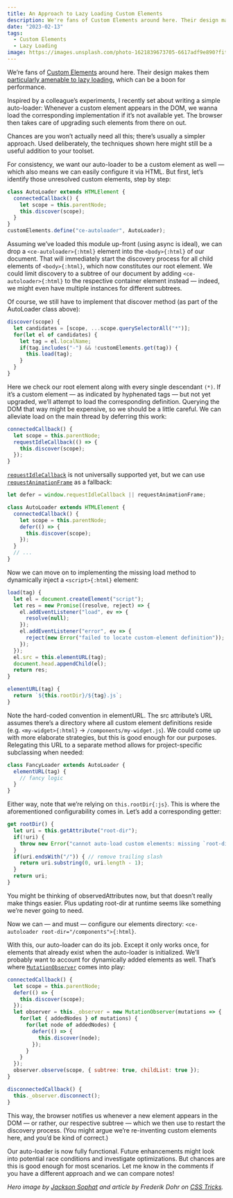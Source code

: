 ```yaml
---
title: An Approach to Lazy Loading Custom Elements
description: We're fans of Custom Elements around here. Their design makes them particularly amenable to lazy loading, which can be a boon for performance.
date: "2023-02-13"
tags:
  - Custom Elements
  - Lazy Loading
image: https://images.unsplash.com/photo-1621839673705-6617adf9e890?fit=crop&w=1032&q=80
---
```


We’re fans of [Custom Elements](https://developer.mozilla.org/en-US/docs/Web/Web_Components/Using_custom_elements) around here. Their design makes them [particularly amenable to lazy loading](https://web.dev/custom-elements-v1/#progressively-enhanced-html), which can be a boon for performance.

Inspired by a colleague’s experiments, I recently set about writing a simple auto-loader: Whenever a custom element appears in the DOM, we wanna load the corresponding implementation if it’s not available yet. The browser then takes care of upgrading such elements from there on out.

<Callout>
  Chances are you won’t actually need all this; there’s usually a simpler
  approach. Used deliberately, the techniques shown here might still be a useful
  addition to your toolset.
</Callout>

For consistency, we want our auto-loader to be a custom element as well — which also means we can easily configure it via HTML. But first, let’s identify those unresolved custom elements, step by step:

```js
class AutoLoader extends HTMLElement {
  connectedCallback() {
    let scope = this.parentNode;
    this.discover(scope);
  }
}
customElements.define("ce-autoloader", AutoLoader);
```

Assuming we’ve loaded this module up-front (using async is ideal), we can drop a `<ce-autoloader>{:html}` element into the `<body>{:html}` of our document. That will immediately start the discovery process for all child elements of `<body>{:html}`, which now constitutes our root element. We could limit discovery to a subtree of our document by adding `<ce-autoloader>{:html}` to the respective container element instead — indeed, we might even have multiple instances for different subtrees.

Of course, we still have to implement that discover method (as part of the AutoLoader class above):

```js
discover(scope) {
  let candidates = [scope, ...scope.querySelectorAll("*")];
  for(let el of candidates) {
    let tag = el.localName;
    if(tag.includes("-") && !customElements.get(tag)) {
      this.load(tag);
    }
  }
}
```

Here we check our root element along with every single descendant `(*)`. If it’s a custom element — as indicated by hyphenated tags — but not yet upgraded, we’ll attempt to load the corresponding definition. Querying the DOM that way might be expensive, so we should be a little careful. We can alleviate load on the main thread by deferring this work:

```js
connectedCallback() {
  let scope = this.parentNode;
  requestIdleCallback(() => {
    this.discover(scope);
  });
}
```

[`requestIdleCallback`](https://developer.mozilla.org/en-US/docs/Web/API/window/requestIdleCallback) is not universally supported yet, but we can use [`requestAnimationFrame`](https://developer.mozilla.org/en-US/docs/Web/API/window/requestAnimationFrame) as a fallback:

```js
let defer = window.requestIdleCallback || requestAnimationFrame;

class AutoLoader extends HTMLElement {
  connectedCallback() {
    let scope = this.parentNode;
    defer(() => {
      this.discover(scope);
    });
  }
  // ...
}
```

Now we can move on to implementing the missing load method to dynamically inject a `<script>{:html}` element:

```js
load(tag) {
  let el = document.createElement("script");
  let res = new Promise((resolve, reject) => {
    el.addEventListener("load", ev => {
      resolve(null);
    });
    el.addEventListener("error", ev => {
      reject(new Error("failed to locate custom-element definition"));
    });
  });
  el.src = this.elementURL(tag);
  document.head.appendChild(el);
  return res;
}

elementURL(tag) {
  return `${this.rootDir}/${tag}.js`;
}
```

Note the hard-coded convention in elementURL. The src attribute’s URL assumes there’s a directory where all custom element definitions reside (e.g. `<my-widget>{:html}` -> `/components/my-widget.js`). We could come up with more elaborate strategies, but this is good enough for our purposes. Relegating this URL to a separate method allows for project-specific subclassing when needed:

```js
class FancyLoader extends AutoLoader {
  elementURL(tag) {
    // fancy logic
  }
}
```

Either way, note that we’re relying on `this.rootDir{:js}`. This is where the aforementioned configurability comes in. Let’s add a corresponding getter:

```js
get rootDir() {
  let uri = this.getAttribute("root-dir");
  if(!uri) {
    throw new Error("cannot auto-load custom elements: missing `root-dir`");
  }
  if(uri.endsWith("/")) { // remove trailing slash
    return uri.substring(0, uri.length - 1);
  }
  return uri;
}
```

<Callout>
  You might be thinking of observedAttributes now, but that doesn’t really make
  things easier. Plus updating root-dir at runtime seems like something we’re
  never going to need.
</Callout>

Now we can — and must — configure our elements directory: `<ce-autoloader root-dir="/components">{:html}`.

With this, our auto-loader can do its job. Except it only works once, for elements that already exist when the auto-loader is initialized. We’ll probably want to account for dynamically added elements as well. That’s where [`MutationObserver`](https://developer.mozilla.org/en-US/docs/Web/API/MutationObserver) comes into play:

```js
connectedCallback() {
  let scope = this.parentNode;
  defer(() => {
    this.discover(scope);
  });
  let observer = this._observer = new MutationObserver(mutations => {
    for(let { addedNodes } of mutations) {
      for(let node of addedNodes) {
        defer(() => {
          this.discover(node);
        });
      }
    }
  });
  observer.observe(scope, { subtree: true, childList: true });
}

disconnectedCallback() {
  this._observer.disconnect();
}
```

This way, the browser notifies us whenever a new element appears in the DOM — or rather, our respective subtree — which we then use to restart the discovery process. (You might argue we’re re-inventing custom elements here, and you’d be kind of correct.)

Our auto-loader is now fully functional. Future enhancements might look into potential race conditions and investigate optimizations. But chances are this is good enough for most scenarios. Let me know in the comments if you have a different approach and we can compare notes!

_Hero image by [Jackson Sophat](https://unsplash.com/@jacksonsophat) and article by Frederik Dohr on [CSS Tricks](https://css-tricks.com/an-approach-to-lazy-loading-custom-elements/)._
